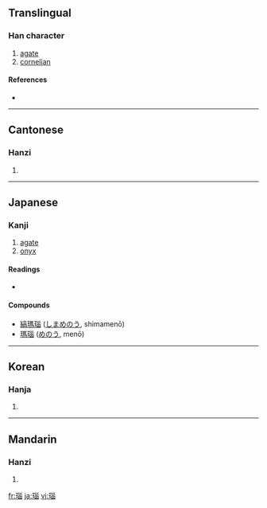 ==Translingual==

===Han character===
{{Han char|rn=96|rad=玉|as=09|sn=13|four=1216<sub>3</sub>|canj=一土女女田 (MGVVW)}}

# [[agate]]
# [[cornelian]]

====References====
* {{Han ref|kx=0738.030|dkj=21125|dj=1148.230|hdz=21130.020|uh=7459|ud=29785|bh=B7EA|bd=47082}}

----

==Cantonese==

===Hanzi===
{{yue-hanzi|jyut=|y=nou5}}

# {{defn|Cantonese|sort=玉09}}

----

==Japanese==

===Kanji===
{{ja-kanji|grade=uc|rs=玉09}}

# [[agate]]
# [[onyx]] 

====Readings====
* {{ja-readings|[[どう]] (dō), [[のう]] (nō)}}

====Compounds====
* [[縞瑪瑙]] ([[しまめのう]], shimamenō)
* [[瑪瑙]] ([[めのう]], menō)

----

==Korean==

===Hanja===
{{ko-hanja|hangeul=노|eumhun=|rv=no|mr=no|y=no}}

# {{defn|Korean|sort=玉09}}

----

==Mandarin==

===Hanzi===
{{cmn-hanzi|pin=[[nǎo]] ([[nao3]])|wg=nao<sup>3</sup>}}

# {{defn|Mandarin|sort=玉09}}

[[fr:瑙]]
[[ja:瑙]]
[[vi:瑙]]